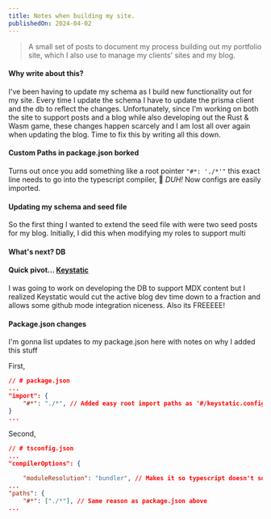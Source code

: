 ```yaml
---
title: Notes when building my site.
publishedOn: 2024-04-02
---
```


> A small set of posts to document my process building out my portfolio site, which I also use to manage my clients' sites and my blog.

#### Why write about this?
I've been having to update my schema as I build new functionality out for my site. Every time I update the schema I have to update the prisma client and the db to reflect the changes. Unfortunately, since I'm working on both the site to support posts and a blog while also developing out the Rust & Wasm game, these changes happen scarcely and I am lost all over again when updating the blog. Time to fix this by writing all this down.


#### Custom Paths in package.json borked
Turns out once you add something like a root pointer `"#*: './*'"` this exact line needs to go into the typescript compiler, 🙈 *DUH!* Now configs are easily imported.

#### Updating my schema and seed file
So the first thing I wanted to extend the seed file with were two seed posts for my blog. Initially, I did this when modifying my roles to support multi

#### What's next? DB

#### Quick pivot... [Keystatic](https://keystatic.com/)
I was going to work on developing the DB to support MDX content but I realized Keystatic would cut the active blog dev time down to a fraction and allows some github mode integration niceness. Also its FREEEEE!

#### Package.json changes
I'm gonna list updates to my package.json here with notes on why I added this stuff

First,

```json
// # package.json
...
"import": {
	"#*": "./*", // Added easy root import paths as '#/keystatic.config'
}
...
```

Second,
```json
// # tsconfig.json
...
"compilerOptions": {

	"moduleResolution": "bundler", // Makes it so typescript doesn't squiggly on node_module imports, not sure why some wouldn't error and others would, but this fixed it.
...
"paths": {
	"#*": ["./*"], // Same reason as package.json above
...
```

